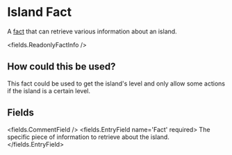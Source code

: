 
# Island Fact 

A [fact](/docs/facts) that can retrieve various information about an island.

<fields.ReadonlyFactInfo />

## How could this be used?

This fact could be used to get the island's level and only allow some actions if the island is a certain level.


## Fields

<fields.CommentField />
<fields.EntryField name='Fact' required>
     The specific piece of information to retrieve about the island.
</fields.EntryField>
